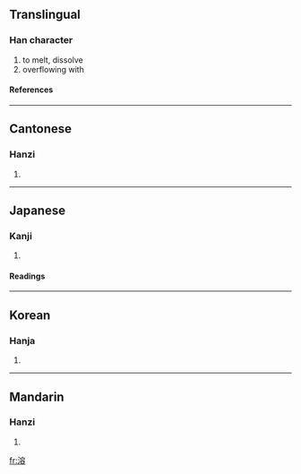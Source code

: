 ==Translingual==
===Han character===
{{Han char|rn=85|rad=水|as=10|sn=13|four=3316<sub>8</sub>|canj=水十金口 (EJCR)}}
# to melt, dissolve
# overflowing with
====References====
{{Han ref|kx=0641.040|dkj=17983|dj=1048.120|hdz=31708.090|uh=6EB6|ud=28342|bh=B7BB|bd=47035}}

----
==Cantonese==
===Hanzi===
{{yue-hanzi|jyut=|y=yung4}}
# {{defn|Cantonese}}

----
==Japanese==
===Kanji===
{{ja-kanji|grade=c|rs=水10}}
# {{defn|Japanese}} 
====Readings====
{{ja-readings|on=[[よう]] (yō)|kun=[[とける]] (tokeru)}}

----
==Korean==
===Hanja===
{{ko-hanja|hangeul=용|eumhun=|rv=yong|mr=yong|y=yong}}
# {{defn|Korean}}

----
==Mandarin==
===Hanzi===
{{cmn-hanzi|pin=[[róng]] ([[rong2]])|wg=jung<sup>2</sup>}}
# {{defn|Mandarin}}

[[fr:溶]]